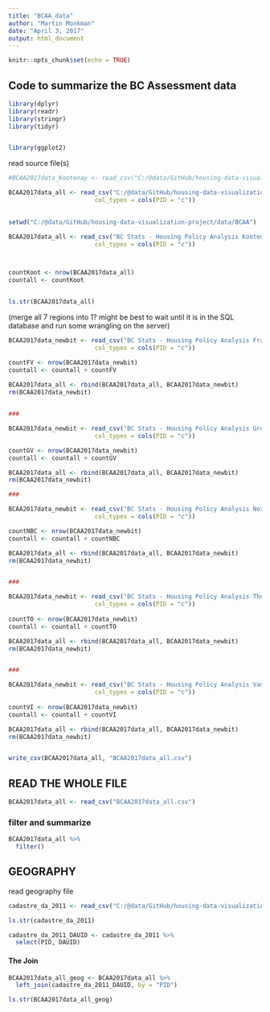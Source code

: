 ```yaml
---
title: "BCAA_data"
author: "Martin Monkman"
date: "April 3, 2017"
output: html_document
---
```


```r
knitr::opts_chunk$set(echo = TRUE)
```

## Code to summarize the BC Assessment data



```r
library(dplyr)
library(readr)
library(stringr)
library(tidyr)


library(ggplot2)


```


read source file(s) 

```r


#BCAA2017data_Kootenay <- read_csv("C:/@data/GitHub/housing-data-visualization-project/data/BCAA/BC Stats - Housing Policy Analysis Kootenay Columbia.csv")

BCAA2017data_all <- read_csv("C:/@data/GitHub/housing-data-visualization-project/data/BCAA/BC Stats - Housing Policy Analysis Kootenay Columbia.csv", 
                        col_types = cols(PID = "c"))
                                  

setwd("C:/@data/GitHub/housing-data-visualization-project/data/BCAA")

BCAA2017data_all <- read_csv("BC Stats - Housing Policy Analysis Kootenay Columbia.csv", 
                        col_types = cols(PID = "c"))



countKoot <- nrow(BCAA2017data_all)
countall <- countKoot


ls.str(BCAA2017data_all)


```


(merge all 7 regions into 1? might be best to wait until it is in the SQL database and run some wrangling on the server)


```r


BCAA2017data_newbit <- read_csv("BC Stats - Housing Policy Analysis Fraser Valley.csv", 
                        col_types = cols(PID = "c"))

countFV <- nrow(BCAA2017data_newbit)
countall <- countall + countFV
                                  
BCAA2017data_all <- rbind(BCAA2017data_all, BCAA2017data_newbit)
rm(BCAA2017data_newbit)


###

BCAA2017data_newbit <- read_csv("BC Stats - Housing Policy Analysis Greater Vancouver.csv", 
                        col_types = cols(PID = "c"))

countGV <- nrow(BCAA2017data_newbit)
countall <- countall + countGV

BCAA2017data_all <- rbind(BCAA2017data_all, BCAA2017data_newbit)
rm(BCAA2017data_newbit)

###

BCAA2017data_newbit <- read_csv("BC Stats - Housing Policy Analysis Northern BC.csv", 
                        col_types = cols(PID = "c"))

countNBC <- nrow(BCAA2017data_newbit)
countall <- countall + countNBC

BCAA2017data_all <- rbind(BCAA2017data_all, BCAA2017data_newbit)
rm(BCAA2017data_newbit)


### 

BCAA2017data_newbit <- read_csv("BC Stats - Housing Policy Analysis Thompson Okanagan.csv", 
                        col_types = cols(PID = "c"))
                                  
countTO <- nrow(BCAA2017data_newbit)
countall <- countall + countTO

BCAA2017data_all <- rbind(BCAA2017data_all, BCAA2017data_newbit)
rm(BCAA2017data_newbit)


### 

BCAA2017data_newbit <- read_csv("BC Stats - Housing Policy Analysis Vancouver Island.csv", 
                        col_types = cols(PID = "c"))
                                  
countVI <- nrow(BCAA2017data_newbit)
countall <- countall + countVI

BCAA2017data_all <- rbind(BCAA2017data_all, BCAA2017data_newbit)
rm(BCAA2017data_newbit)


write_csv(BCAA2017data_all, "BCAA2017data_all.csv")

```


## READ THE WHOLE FILE

```r

BCAA2017data_all <- read_csv("BCAA2017data_all.csv")

```



### filter and summarize

```r

BCAA2017data_all %>%
  filter()

```










## GEOGRAPHY


read geography file

```r

cadastre_da_2011 <- read_csv("C:/@data/GitHub/housing-data-visualization-project/data/geography/cadastre_da_2011.csv")

ls.str(cadastre_da_2011)

cadastre_da_2011_DAUID <- cadastre_da_2011 %>%
  select(PID, DAUID)

```



#### The Join


```r

BCAA2017data_all_geog <- BCAA2017data_all %>% 
  left_join(cadastre_da_2011_DAUID, by = "PID")

ls.str(BCAA2017data_all_geog)


```


